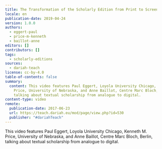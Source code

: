 ```yaml
---
title: The Transformation of the Scholarly Edition from Print to Screen
locale: en
publication-date: 2019-04-24
version: 1.0.0
authors:
  - eggert-paul
  - price-m-kenneth
  - baillot-anne
editors: []
contributors: []
tags:
  - scholarly-editions
sources:
  - dariah-teach
license: cc-by-4.0
table-of-contents: false
summary:
  content: This video features Paul Eggert, Loyola University Chicago, Kenneth M.
    Price, University of Nebraska, and Anne Baillot, Centre Marc Bloch, Berlin,
    talking about textual scholarship from analogue to digital.
content-type: video
remote:
  publication-date: 2017-06-23
  url: https://teach.dariah.eu/mod/page/view.php?id=530
  publisher: "#dariahTeach"
---
```

This video features Paul Eggert, Loyola University Chicago, Kenneth M. Price, University of Nebraska, and Anne Baillot, Centre Marc Bloch, Berlin, talking about textual scholarship from analogue to digital.

<VideoCard provider="youtube" id="cKkVCzms-Sk" title="The Transformation of the Scholarly Edition from Print to Screen" image="/assets/content/assets/en/resources/external/the-transformation-of-the-scholarly-edition-from-print-to-screen/paul-eggert-png" />
